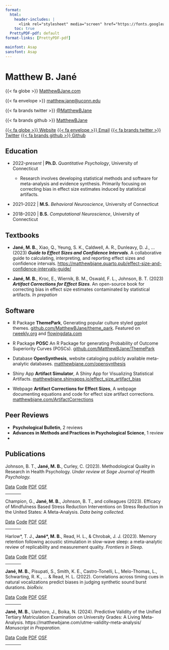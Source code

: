 ```yaml
---
format:
  html:
    header-includes: |
      <link rel="stylesheet" media="screen" href="https://fonts.googleapis.com/css?family=Asap" type="text/css"/>
    toc: true
  PrettyPDF-pdf: default
format-links: [PrettyPDF-pdf]

mainfont: Asap
sansfont: Asap
---
```


# Matthew B. Jané

::: {.content-visible when-format="pdf"}

{{< fa globe >}} [MatthewBJane.com](https://www.matthewbjane.github.io) 

{{< fa envelope >}} [matthew.jane\@uconn.edu](mailto:matthew.jane@uconn.edu) 

{{< fa brands twitter >}} [\@MatthewBJane](https://www.x.com/MatthewBJane) 

{{< fa brands github >}} [MatthewBJane](https://www.github.io/MatthewBJane)
:::

::: {.content-visible when-format="html"}
[{{< fa globe >}} Website](https://www.matthewbjane.github.io){.btn .btn-primary .btn-sm role="button" data-toggle="data" title="Data File"} [{{< fa envelope >}} Email](mailto:matthew.jane@uconn.edu){.btn .btn-primary .btn-sm role="button" data-toggle="data" title="Data File"} [{{< fa brands twitter >}} Twitter](https://www.x.com/MatthewBJane){.btn .btn-primary .btn-sm role="button" data-toggle="data" title="Data File"} [{{< fa brands github >}} Github](https://www.github.io/MatthewBJane){.btn .btn-primary .btn-sm role="button" data-toggle="data" title="Data File"}
:::

## <i class="fa-solid fa-graduation-cap"></i> Education

-   2022--*present* \| **Ph.D.** *Quantitative Psychology*, University of Connecticut

    -   Research involves developing statistical methods and software for meta-analysis and evidence synthesis. Primarily focusing on correcting bias in effect size estimates induced by statistical artifacts.

-   2021--2022 \| **M.S.** *Behavioral Neuroscience*, University of Connecticut

-   2018--2020 \| **B.S.** *Computational Neuroscience*, University of Connecticut

## <i class="fa-solid fa-book"></i> Textbooks

-   **Jané, M. B.**, Xiao, Q., Yeung, S. K., Caldwell, A. R., Dunleavy, D. J., ... (2023) ***Guide to Effect Sizes and Confidence Intervals***. A collaborative guide to calculating, interpreting, and reporting effect sizes and confidence intervals. <https://matthewbjane.quarto.pub/effect-size-and-confidence-intervals-guide/>

-   **Jané, M. B.**, Kroc, E., Wiernik, B. M., Oswald, F. L., Johnson, B. T. (2023) ***Artifact Corrections for Effect Sizes***. An open-source book for correcting bias in effect size estimates contaminated by statistical artifacts. *In prepation*



## <i class="fa-solid fa-code"></i> Software

-   [<i class="fa-solid fa-cube"></i> R Package]{.badge .rounded-pill .bg-primary} **ThemePark**, Generating popular culture styled ggplot themes. [github.com/MatthewBJane/theme_park](https://github.com/MatthewBJane/theme_park). Featured on [rweekly.org](https://rweekly.org/2023-W32.html) and [flowingdata.com](https://flowingdata.com/2023/07/28/barbie-and-oppenheimer-themes-for-charts-in-r/)

-   [<i class="fa-solid fa-cube"></i> R Package]{.badge .rounded-pill .bg-primary} **POSC** An R Package for generating Probability of Outcome Superiority Curves (POSCs). [github.com/MatthewBJane/ThemePark](https://github.com/MatthewBJane/ThemePark)

-   [<i class="fa-solid fa-database"></i> Database]{.badge .rounded-pill .bg-primary} **OpenSynthesis**, website cataloging publicly available meta-analytic databases. [matthewbjane.com/opensynthesis](https://matthewbjane.com/opensynthesis)

-   [<i class="fa-solid fa-diagram-project"></i> Shiny App]{.badge .rounded-pill .bg-primary} **Artifact Simulator**, A Shiny App for Visualizing Statistical Artifacts. [matthewbjane.shinyapps.io/effect_size_artifact_bias](matthewbjane.shinyapps.io/effect_size_artifact_bias)

-   [<i class="fa-solid fa-globe"></i> Webpage]{.badge .rounded-pill .bg-primary} **Artifact Corrections for Effect Sizes**, A webpage documenting equations and code for effect size artifact corrections. [matthewbjane.com/ArtifactCorrections](matthewbjane.com/ArtifactCorrections)


## <i class="fa-solid fa-marker"></i> Peer Reviews

-   **Psychological Bulletin**, 2 reviews
-   **Advances in Methods and Practices in Psychological Science**, 1 review
-   

## <i class="fa-solid fa-file-lines"></i> Publications

Johnson, B. T., **Jané, M. B.**, Curley, C. (2023). Methodological Quality in Research in Health Psychology. *Under review at Sage Journal of Health Psychology.*

::: {.content-visible when-format="html"}
::: {.btn-group role="group" aria-label="Open Science Links"}
[Data](){.btn-sm .btn .btn-primary .disabled role="button" data-toggle="data" title="data"} [Code](){.btn-sm .btn .btn-primary .disabled role="button" data-toggle="code" title="Data File"} [PDF](){.btn-sm .btn .btn-primary .disabled role="button" data-toggle="pdf" title="Data File"} [OSF](){.btn-sm .btn .btn-primary .disabled role="button" data-toggle="osf" title="Data File"}
:::
:::

<hr width="10%">

Champion, G., **Jané, M. B.**, Johnson, B. T., and colleagues (2023). Efficacy of Mindfulness Based Stress Reduction Interventions on Stress Reduction in the United States: A Meta-Analysis. *Data being collected.*

::: {.content-visible when-format="html"}
::: {.btn-group role="group" aria-label="Open Science Links"}
[Data](){.btn-sm .btn .btn-primary .disabled role="button" data-toggle="data" title="data"} [Code](){.btn-sm .btn .btn-primary .disabled role="button" data-toggle="code" title="Data File"} [PDF](){.btn-sm .btn .btn-primary .disabled role="button" data-toggle="pdf" title="Data File"} [OSF](){.btn-sm .btn .btn-primary .disabled role="button" data-toggle="osf" title="Data File"}
:::
:::

<hr width="10%">

Harlow\*, T. J., **Jané\*, M. B.**, Read, H. L., & Chrobak, J. J. (2023). Memory retention following acoustic stimulation in slow-wave sleep: a meta-analytic review of replicability and measurement quality. *Frontiers in Sleep.*

::: {.content-visible when-format="html"}
::: {.btn-group role="group" aria-label="Open Science Links"}
[Data](https://github.com/MatthewBJane/meta-analysis-data-code/tree/main/acoustic_stimulation_and_memory/data){.btn-sm .btn .btn-primary role="button" data-toggle="data" title="data"} [Code](https://github.com/MatthewBJane/meta-analysis-data-code/tree/main/acoustic_stimulation_and_memory/analysis){.btn-sm .btn .btn-primary role="button" data-toggle="code" title="Data File"} [PDF](manuscripts/Harlow2023_Frontiers.pdf){.btn-sm .btn .btn-primary role="button" data-toggle="pdf" title="Data File"} [OSF](https://osf.io/8b49k/){.btn-sm .btn .btn-primary role="button" data-toggle="osf" title="Data File"}
:::
:::

<hr width="10%">

**Jané, M. B.**, Pisupati, S., Smith, K. E., Castro-Tonelli, L., Melo-Thomas, L., Schwarting, R. K., ... & Read, H. L. (2022). Correlations across timing cues in natural vocalizations predict biases in judging synthetic sound burst durations. *bioRxiv.*

::: {.content-visible when-format="html"}
::: {.btn-group role="group" aria-label="Open Science Links"}
[Data](https://doi.org/10.24433/CO.8495056.v1){.btn-sm .btn .btn-primary role="button" data-toggle="data" title="data"} [Code](https://doi.org/10.24433/CO.8495056.v1){.btn-sm .btn .btn-primary role="button" data-toggle="code" title="Data File"} [PDF](manuscripts/Jane2022_BioArxiv.pdf){.btn-sm .btn .btn-primary role="button" data-toggle="pdf" title="Data File"} [OSF](){.btn-sm .btn .btn-primary .disabled role="button" data-toggle="osf" title="Data File"}
:::
:::


<hr width="10%">

**Jané, M. B.**, Uanhoro, J., Boika, N. (2024). Predictive Validity of the Unified Tertiary Matriculation Examination on University Grades: A Living Meta-Analysis. https://matthewbjane.com/utme-validity-meta-analysis/ *Manuscript in Preparation.*

::: {.content-visible when-format="html"}
::: {.btn-group role="group" aria-label="Open Science Links"}
[Data](https://matthewbjane.com/utme-validity-meta-analysis/){.btn-sm .btn .btn-primary role="button" data-toggle="data" title="data"} [Code](https://github.com/MatthewBJane/utme-validity-meta-analysis){.btn-sm .btn .btn-primary role="button" data-toggle="code" title="Data File"} [PDF](){.btn-sm .btn .btn-primary .disabled role="button" data-toggle="pdf" title="Data File"} [OSF](){.btn-sm .btn .btn-primary .disabled role="button" data-toggle="osf" title="Data File"}
:::
:::

<hr width="10%">

```{=html}
<script data-name="BMC-Widget" data-cfasync="false" src="https://cdnjs.buymeacoffee.com/1.0.0/widget.prod.min.js" data-id="matthewbjane" data-description="Support me on Buy me a coffee!" data-message="" data-color="#f1f9fa" data-position="Right" data-x_margin="18" data-y_margin="18"></script>
```
